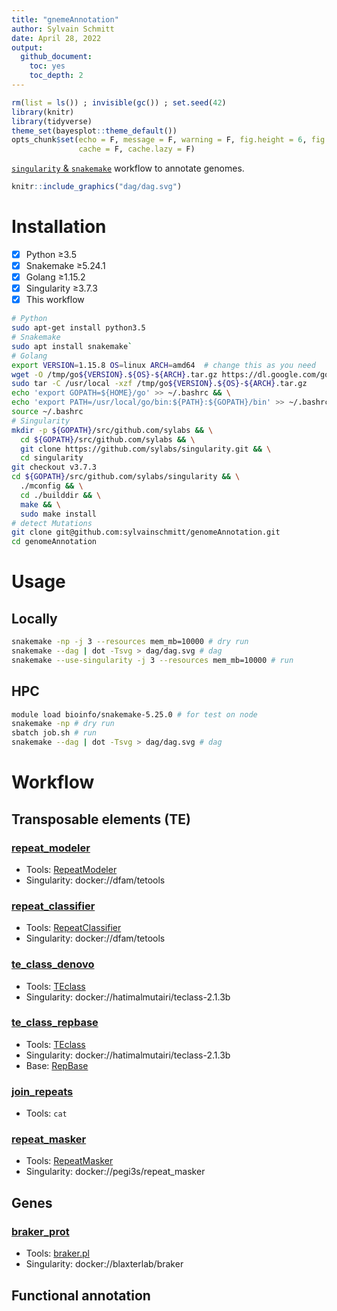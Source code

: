 ```yaml
---
title: "gnemeAnnotation"
author: Sylvain Schmitt
date: April 28, 2022
output:
  github_document: 
    toc: yes
    toc_depth: 2
---
```


```r
rm(list = ls()) ; invisible(gc()) ; set.seed(42)
library(knitr)
library(tidyverse)
theme_set(bayesplot::theme_default())
opts_chunk$set(echo = F, message = F, warning = F, fig.height = 6, fig.width = 8,
               cache = F, cache.lazy = F)
```

[`singularity` & `snakemake`](https://github.com/sylvainschmitt/snakemake_singularity) workflow to annotate genomes.

```r
knitr::include_graphics("dag/dag.svg")
```

# Installation

- [x] Python ≥3.5
- [x] Snakemake ≥5.24.1
- [x] Golang ≥1.15.2
- [x] Singularity ≥3.7.3
- [x] This workflow

```bash
# Python
sudo apt-get install python3.5
# Snakemake
sudo apt install snakemake`
# Golang
export VERSION=1.15.8 OS=linux ARCH=amd64  # change this as you need
wget -O /tmp/go${VERSION}.${OS}-${ARCH}.tar.gz https://dl.google.com/go/go${VERSION}.${OS}-${ARCH}.tar.gz && \
sudo tar -C /usr/local -xzf /tmp/go${VERSION}.${OS}-${ARCH}.tar.gz
echo 'export GOPATH=${HOME}/go' >> ~/.bashrc && \
echo 'export PATH=/usr/local/go/bin:${PATH}:${GOPATH}/bin' >> ~/.bashrc && \
source ~/.bashrc
# Singularity
mkdir -p ${GOPATH}/src/github.com/sylabs && \
  cd ${GOPATH}/src/github.com/sylabs && \
  git clone https://github.com/sylabs/singularity.git && \
  cd singularity
git checkout v3.7.3
cd ${GOPATH}/src/github.com/sylabs/singularity && \
  ./mconfig && \
  cd ./builddir && \
  make && \
  sudo make install
# detect Mutations
git clone git@github.com:sylvainschmitt/genomeAnnotation.git
cd genomeAnnotation
```

# Usage

## Locally

```bash
snakemake -np -j 3 --resources mem_mb=10000 # dry run
snakemake --dag | dot -Tsvg > dag/dag.svg # dag
snakemake --use-singularity -j 3 --resources mem_mb=10000 # run
```


## HPC

```bash
module load bioinfo/snakemake-5.25.0 # for test on node
snakemake -np # dry run
sbatch job.sh # run
snakemake --dag | dot -Tsvg > dag/dag.svg # dag
```

# Workflow

<!-- https://www.bioinformatics.uni-muenster.de/publication_data/P.californicus_annotation/repeat_masking.hbi?lang=en -->

## Transposable elements (TE)

<!-- ### [repet](https://github.com/sylvainschmitt/genomeAnnotation/blob/main/rules/repet.smk) -->

<!-- * Tools: [REPET](https://urgi.versailles.inra.fr/Tools/REPET) -->
<!-- * Singularity: docker://urgi/docker_vre_aio -->

### [repeat_modeler](https://github.com/sylvainschmitt/genomeAnnotation/blob/main/rules/repeat_modeler.smk)

* Tools: [RepeatModeler](https://github.com/Dfam-consortium/RepeatModeler)
* Singularity: docker://dfam/tetools

### [repeat_classifier](https://github.com/sylvainschmitt/genomeAnnotation/blob/main/rules/repeat_classifier.smk)

* Tools: [RepeatClassifier](https://github.com/Dfam-consortium/RepeatModeler)
* Singularity: docker://dfam/tetools

### [te_class_denovo](https://github.com/sylvainschmitt/genomeAnnotation/blob/main/rules/te_class_denovo.smk)

* Tools: [TEclass](https://www.compgen.uni-muenster.de/tools/teclass/index.hbi?lang=en)
* Singularity: docker://hatimalmutairi/teclass-2.1.3b

### [te_class_repbase](https://github.com/sylvainschmitt/genomeAnnotation/blob/main/rules/te_class_repbase.smk)

* Tools: [TEclass](https://www.compgen.uni-muenster.de/tools/teclass/index.hbi?lang=en)
* Singularity: docker://hatimalmutairi/teclass-2.1.3b
* Base: [RepBase](https://www.girinst.org/server/RepBase/index.php)

### [join_repeats](https://github.com/sylvainschmitt/genomeAnnotation/blob/main/rules/join_repeats.smk)

* Tools: `cat`

### [repeat_masker](https://github.com/sylvainschmitt/genomeAnnotation/blob/main/rules/repeat_masker.smk)

* Tools: [RepeatMasker](https://stab.st-andrews.ac.uk/wiki/index.php/Repeatmasker)
* Singularity: docker://pegi3s/repeat_masker

## Genes

### [braker_prot](https://github.com/sylvainschmitt/genomeAnnotation/blob/main/rules/braker_prot.smk)

* Tools: [braker.pl](https://github.com/Gaius-Augustus/BRAKER#running-braker)
* Singularity: docker://blaxterlab/braker

## Functional annotation
